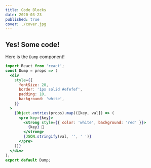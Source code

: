```yaml
---
title: Code Blocks
date: 2020-03-23
published: true
cover: ./cover.jpg
---
```


## Yes! Some code!
Here is the `Dump` component!
```jsx react-live
import React from 'react';
const Dump = props => (
  <div
    style={{
      fontSize: 20,
      border: '1px solid #efefef',
      padding: 10,
      background: 'white',
    }}
  >
    {Object.entries(props).map(([key, val]) => (
      <pre key={key}>
        <strong style={{ color: 'white', background: 'red' }}>
          {key} 💩
        </strong>
        {JSON.stringify(val, '', ' ')}
      </pre>
    ))}
  </div>
);
export default Dump;
```